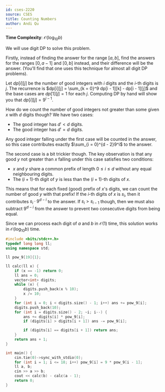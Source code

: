 ```yaml
---
id: cses-2220
source: CSES
title: Counting Numbers
author: Andi Qu
---
```


**Time Complexity**: $\mathcal O(\log_{10} b)$

We will use digit DP to solve this problem.

Firstly, instead of finding the answer for the range $[a, b]$, find the answers for the ranges $[0, a - 1]$ and $[0, b]$ instead, and their
difference will be the answer. (You'll find that one uses this technique for almost all digit DP problems).

Let $dp[i][j]$ be the number of good integers with $i$ digits and the $i$-th digits is $j$. The recurrence is
$dp[i][j] = \sum_{k = 0}^9 dp[i - 1][k] - dp[i - 1][j]$ and the base cases are $dp[1][j] = 1$ for each $j$. Computing DP by hand will show you
that $dp[i][j] = 9^{i - 1}$.

How do we count the number of good integers not greater than some given $x$ with $d$ digits though? We have two cases:
- The good integer has $d' < d$ digits.
- The good integer has $d' = d$ digits.

Any good integer falling under the first case will be counted in the answer, so this case contributes exactly $\sum_{i = 0}^{d - 2}9^i$ to the answer.

The second case is a bit trickier though. The key observation is that any good $y$ not greater than $x$ falling under this case satisfies two conditions:
- $x$ and $y$ share a common prefix of length $0 \leq i \leq d$ without any equal neighbouring digits.
- The $(i + 1)$-th digit of $y$ is less than the $(i + 1)$-th digits of $x$.

This means that for each fixed (good) prefix of $x$'s digits, we can count the number of good $y$ with that prefix! If the $i$-th digits of $x$ is
$s_i$, then it contributes $s_i \cdot 9^{d - i}$ to the answer. If $s_i > s_{i - 1}$ though, then we must also subtract $9^{d - i}$ from the answer
to prevent two consecutive digits from being equal.

Since we can process each digit of $a$ and $b$ in $\mathcal O(1)$ time, this solution works in $\mathcal O(\log_{10} b)$ time.

<LanguageSection>

<CPPSection>

```cpp
#include <bits/stdc++.h>
typedef long long ll;
using namespace std;

ll pow_9[19]{1};

ll calc(ll x) {
    if (x == -1) return 0;
    ll ans = 0;
    vector<int> digits;
    while (x) {
        digits.push_back(x % 10);
        x /= 10;
    }
    for (int i = 0; i < digits.size() - 1; i++) ans += pow_9[i];
    digits.push_back(10);
    for (int i = digits.size() - 2; ~i; i--) {
        ans += digits[i] * pow_9[i];
        if (digits[i] > digits[i + 1]) ans -= pow_9[i];

        if (digits[i] == digits[i + 1]) return ans;
    }
    return ans + 1;
}

int main() {
    cin.tie(0)->sync_with_stdio(0);
    for (int i = 1; i <= 18; i++) pow_9[i] = 9 * pow_9[i - 1];
    ll a, b;
    cin >> a >> b;
    cout << calc(b) - calc(a - 1);
    return 0;
}
```

</CPPSection>

</LanguageSection>